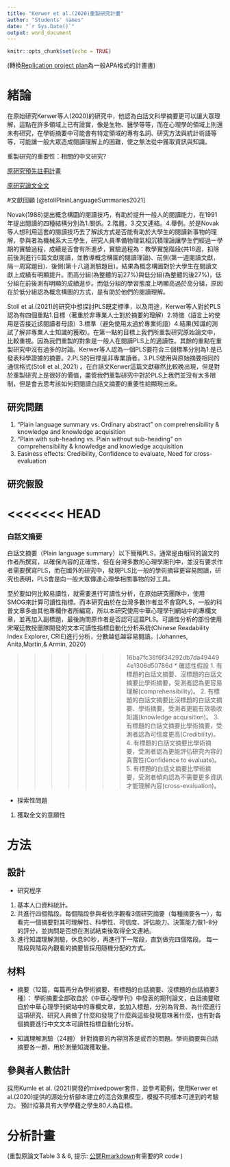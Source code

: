 ```yaml
---
title: "Kerwer et al.(2020)重製研究計畫"
author: "Students' names"
date: "`r Sys.Date()`"
output: word_document
---
```


```r
knitr::opts_chunk$set(echo = TRUE)
```

(轉換[Replication project plan](https://docs.google.com/document/d/1Wqn6bZf1RAHOS7qpg_IZaNtExV3ise_W/edit)為一般APA格式的計畫書)

# 緒論

在原始研究Kerwer等人(2020)的研究中，他認為白話文科學摘要更可以讓大眾理解，這點在許多領域上已有證實，像是生物、醫學等等，而在心理學的領域上則還未有研究，在學術摘要中可能會有特定領域的專有名詞、研究方法與統計術語等等，可能讓一般大眾造成閱讀理解上的困難，使之無法從中獲取資訊與知識。


重製研究的重要性：相關的中文研究? 


[原研究預先註冊計畫](https://pada.psycharchives.org/bitstream/9679d985-50a8-4b7b-a317-14a12f4fe5ea)


[原研究論文全文](https://doi.org/10.1525/collabra.18898)

#文獻回顧
[@stollPlainLanguageSummaries2021]

Novak(1988)提出概念構圖的閱讀技巧，有助於提升一般人的閱讀能力，在1991年提出閱讀的四種結構分別為1.關係。2.階層。3.交叉連結。4.舉例。於是Novak等人想利用這套的閱讀技巧去了解該方式是否能有助於大學生的閱讀新事物的理解，參與者為機械系大三學生，研究人員準備物理氣相沉積理論讓學生們經過一學期的實驗過程，成績是否會有所進步，實驗過程為：教學實施階段(共18週，扣除前後測進行6篇文獻閱讀，並教導概念構圖的閱讀理論)、前側(第一週閱讀文獻，隔一周寫題目)、後側(第十八週測驗題目)。結果為概念構圖對於大學生在閱讀文獻上成績有明顯提升。而高分組(為整體的前27%)與低分組(為整體的後27%)，低分組在前後測有明顯的成績進步。而低分組的學習態度上明顯高過於高分組，原因在於低分組認為概念構圖的方式，是有助於他們的閱讀理解。

Stoll et al.(2021)的研究中想探討PLS既定標準，以及用途，Kerwer等人對於PLS認為有四個重點1.目標（著重於非專業人士對於摘要的理解）2.特徵（語言上的使用是否接近該閱讀者母語）3.標準（避免使用太過於專業術語）4.結果(知識的測試了解非專業人士知識的獲取)。在第一點的目標上我們所重製研究原始論文中，比較重視。因為我們重製的對象是一般人在閱讀PLS上的適讀性。其餘的重點在重製研究中沒有過多的討論。Kerwer等人認為一個PLS要符合三個標準分別為1.是已發表科學證據的摘要。2.PLS的目標是非專業讀者。3.PLS使用與原始摘要相同的通信格式(Stoll et al.,2021) 。在白話文Kerwer這篇文獻雖然比較晚出現，但是對於重製研究上是很好的價值，盡管我們重製研究中對於PLS上我們並沒有太多限制，但是會去思考該如何把閱讀白話文摘要的重要性給顯現出來。

## 研究問題

1. "Plain language summary vs. Ordinary abstract" on comprehensibility & knowledge and knowledge acquisition  
2. "Plain with sub-heading vs. Plain without sub-heading" on comprehensibility & knowledge and knowledge acquisition  
3. Easiness effects: Credibility, Confidence to evaluate, Need for cross-evaluation

## 研究假設
<<<<<<< HEAD
=======

### 白話文摘要
白話文摘要（Plain language summary）以下簡稱PLS，通常是由相同的論文的作者所撰寫，以確保內容的正確性，但在台灣多數的心理學期刊中，並沒有要求作者需要撰寫PLS，而在國外的研究中，發現PLS比一般的學術摘容更容易閲讀，研究也表明，PLS會是向一般大眾傳達心理學相關事物的好工具。

至於要如何比較易讀性，就需要進行可讀性分析，在原始研究團隊中，使用SMOG來計算可讀性指標。而本研究由於在台灣多數作者並不會寫PLS，一般的科普文章多由其他專欄作者所編寫，所以本研究使用中華心理學刊網站中的專欄文章，並再加入副標題，最後詢問原作者是否認可這篇PLS。可讀性分析的部份使用宋曜廷教授團隊開發的文本可讀性指標自動化分析系統(Chinese Readability Index Explorer, CRIE)進行分析，分數越低越容易閱讀。(Johannes, Anita,Martin,& Armin, 2020)


>>>>>>> 16ba7fc36f6f34292db7da494494e1306d50786d
* 確認性假設
1. 有標題的白話文摘要、沒標題的白話文摘要比學術摘要，受測者認為更容易理解(comprehensibility)。
2. 有標題的白話文摘要比沒標題的白話文摘要、學術摘要，受測者更能有效吸收知識(knowledge acquisition)。
3. 有標題的白話文摘要比學術摘要，受測者認為可信度更高(Credibility)。
4. 有標題的白話文摘要比學術摘要，受測者認為更能評估研究內容的真實性(Confidence to evaluate)。
5. 有標題的白話文摘要比學術摘要，受測者傾向認為不需要更多資訊才能理解內容(cross-evaluation)。

* 探索性問題
1. 獲取全文的意願性


# 方法

## 設計

* 研究程序
1. 基本人口資料統計。
2. 共進行四個階段。每個階段參與者依序觀看3個研究摘要（每種摘要各一），每看完一個摘要對其可理解性、科學性、可信度、評估能力、決策能力做1-8分的評分，並詢問是否想在測試結束後取得全文連結。
3. 進行知識理解測驗，休息90秒，再進行下一階段，直到做完四個階段。
每一階段與階段內觀看的摘要皆採用隨機分配的方式。

## 材料

 * 摘要（12篇，每篇再分為學術摘要、有標題的白話摘要、沒標題的白話摘要3種）：
    學術摘要全部取自於《中華心理學刊》中發表的期刊論文，白話摘要取自於中華心理學刊網站中的專欄文章，並加入標題，分別為背景、為什麼進行這項研究、研究人員做了什麼和發現了什麼與這些發現意味著什麼，也有對各個摘要進行中文文本可讀性指標自動化分析。
    
 * 知識理解測驗（24題）
    針對摘要的內容回答是或否的問題。學術摘要與白話摘要各一題，用於測量知識獲取量。

## 參與者人數估計

採用Kumle et al. (2021)開發的mixedpower套件，並參考範例，使用Kerwer et al.(2020)提供的源始分析腳本建立的混合效果模型，模擬不同樣本可達到的考驗力。
預計招募具有大學學籍之學生80人為目標。

# 分析計畫

(重製原論文Table 3 & 6, 提示: [公開Rmarkdown](20200921_Analysis.rmd)有需要的R code )

